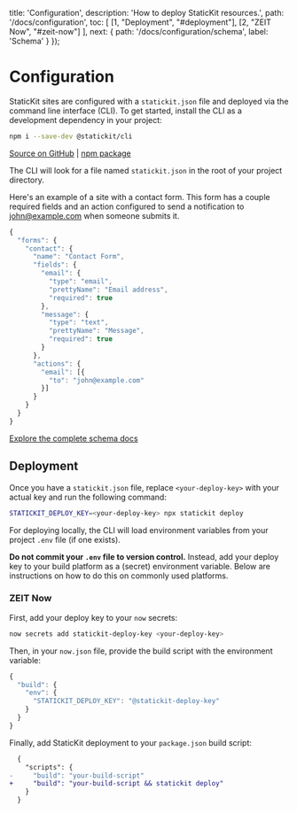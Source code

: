 
  title: 'Configuration',
  description: 'How to deploy StaticKit resources.',
  path: '/docs/configuration',
  toc: [
    [1, "Deployment", "#deployment"],
    [2, "ZEIT Now", "#zeit-now"]
  ],
  next: {
    path: '/docs/configuration/schema',
    label: 'Schema'
  }
});

# Configuration

StaticKit sites are configured with a `statickit.json` file and deployed via the command line interface (CLI). To get started, install the CLI as a development dependency in your project:

```bash
npm i --save-dev @statickit/cli
```

[Source on GitHub](https://github.com/unstacked/statickit-cli) | [npm package](https://www.npmjs.com/package/@statickit/cli)

The CLI will look for a file named `statickit.json` in the root of your project directory.

Here's an example of a site with a contact form. This form has a couple required fields and an action configured to send a notification to john@example.com when someone submits it.

```js
{
  "forms": {
    "contact": {
      "name": "Contact Form",
      "fields": {
        "email": {
          "type": "email",
          "prettyName": "Email address",
          "required": true
        },
        "message": {
          "type": "text",
          "prettyName": "Message",
          "required": true
        }
      },
      "actions": {
        "email": [{
          "to": "john@example.com" 
        }]
      }
    }
  }
}
```

<ArrowItem>
  <a href="/docs/configuration/schema" className="font-semibold text-indigo-600">Explore the complete schema docs</a>
</ArrowItem>

## Deployment

Once you have a `statickit.json` file, replace `<your-deploy-key>` with your actual key and run the following command:

```bash
STATICKIT_DEPLOY_KEY=<your-deploy-key> npx statickit deploy
```

For deploying locally, the CLI will load environment variables from your project `.env` file (if one exists).

**Do not commit your `.env` file to version control.** Instead, add your deploy key to your build platform as a (secret) environment variable. Below are instructions on how to do this on commonly used platforms. 

### ZEIT Now

First, add your deploy key to your `now` secrets:

```bash
now secrets add statickit-deploy-key <your-deploy-key>
```

Then, in your `now.json` file, provide the build script with the environment variable:

```js
{
  "build": {
    "env": {
      "STATICKIT_DEPLOY_KEY": "@statickit-deploy-key"
    }
  }
}
```

Finally, add StaticKit deployment to your `package.json` build script:

```diff
  {
    "scripts": {
-     "build": "your-build-script"
+     "build": "your-build-script && statickit deploy"
    }
  }
```
